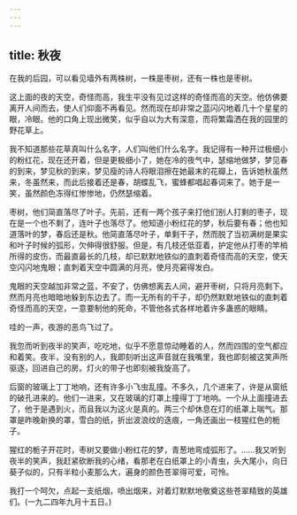```yaml
---
---
---
```

title: 秋夜
---



在我的后园，可以看见墙外有两株树，一株是枣树，还有一株也是枣树。

这上面的夜的天空，奇怪而高，我生平没有见过这样的奇怪而高的天空。他仿佛要离开人间而去，使人们仰面不再看见。然而现在却非常之蓝闪闪地着几十个星星的眼，冷眼。他的口角上现出微笑，似乎自以为大有深意，而将繁霜洒在我的园里的野花草上。

我不知道那些花草真叫什么名字，人们叫他们什么名字。我记得有一种开过极细小的粉红花，现在还开着，但是更极细小了，她在冷的夜气中，瑟缩地做梦，梦见春的到来，梦见秋的到来，梦见瘦的诗人将眼泪擦在她最末的花瓣上，告诉她秋虽然来，冬虽然来，而此后接着还是春，胡蝶乱飞，蜜蜂都唱起春词来了。她于是一笑，虽然颜色冻得红惨惨地，仍然瑟缩着。

枣树，他们简直落尽了叶子。先前，还有一两个孩子来打他们别人打剩的枣子，现在是一个也不剩了，连叶子也落尽了。他知道小粉红花的梦，秋后要有春；他也知道落叶的梦，春后还是秋。他简直落尽叶子，单剩干子，然而脱了当初满树是果实和叶子时候的弧形，欠伸得很舒服。但是，有几枝还低亚着，护定他从打枣的竿梢所得的皮伤，而最直最长的几枝，却已默默地铁似的直刺着奇怪而高的天空，使天空闪闪地鬼眼；直刺着天空中圆满的月亮，使月亮窘得发白。

鬼眼的天空越加非常之蓝，不安了，仿佛想离去人间，避开枣树，只将月亮剩下。然而月亮也暗暗地躲到东边去了。而一无所有的干子，却仍然默默地铁似的直刺着奇怪而高的天空，一意要制他的死命，不管他各式各样地着许多蛊惑的眼睛。

哇的一声，夜游的恶鸟飞过了。

我忽而听到夜半的笑声，吃吃地，似乎不愿意惊动睡着的人，然而四围的空气都应和着笑。夜半，没有别的人，我即刻听出这声音就在我嘴里，我也即刻被这笑声所驱逐，回进自己的房。灯火的带子也即刻被我旋高了。

后窗的玻璃上丁丁地响，还有许多小飞虫乱撞。不多久，几个进来了，许是从窗纸的破孔进来的。他们一进来，又在玻璃的灯罩上撞得丁丁地响。一个从上面撞进去了，他于是遇到火，而且我以为这火是真的。两三个却休息在灯的纸罩上喘气。那罩是昨晚新换的罩，雪白的纸，折出波浪纹的迭痕，一角还画出一枝猩红色的栀子。

猩红的栀子开花时，枣树又要做小粉红花的梦，青葱地弯成弧形了。……我又听到夜半的笑声，我赶紧砍断我的心绪，看那老在白纸罩上的小青虫，头大尾小，向日葵子似的，只有半粒小麦那么大，遍身的颜色苍翠得可爱，可怜。

我打一个呵欠，点起一支纸烟，喷出烟来，对着灯默默地敬奠这些苍翠精致的英雄们。(一九二四年九月十五日。)